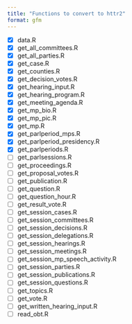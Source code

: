 ```yaml
---
title: "Functions to convert to httr2"
format: gfm
---
```



- [x] data.R
- [x] get_all_committees.R
- [x] get_all_parties.R
- [x] get_case.R
- [x] get_counties.R
- [x] get_decision_votes.R
- [x] get_hearing_input.R
- [x] get_hearing_program.R
- [x] get_meeting_agenda.R
- [x] get_mp_bio.R
- [x] get_mp_pic.R
- [x] get_mp.R
- [x] get_parlperiod_mps.R
- [x] get_parlperiod_presidency.R
- [x] get_parlperiods.R
- [ ] get_parlsessions.R
- [ ] get_proceedings.R
- [ ] get_proposal_votes.R
- [ ] get_publication.R
- [ ] get_question.R
- [ ] get_question_hour.R
- [ ] get_result_vote.R
- [ ] get_session_cases.R
- [ ] get_session_committees.R
- [ ] get_session_decisions.R
- [ ] get_session_delegations.R
- [ ] get_session_hearings.R
- [ ] get_session_meetings.R
- [ ] get_session_mp_speech_activity.R
- [ ] get_session_parties.R
- [ ] get_session_publications.R
- [ ] get_session_questions.R
- [ ] get_topics.R
- [ ] get_vote.R
- [ ] get_written_hearing_input.R
- [ ] read_obt.R
